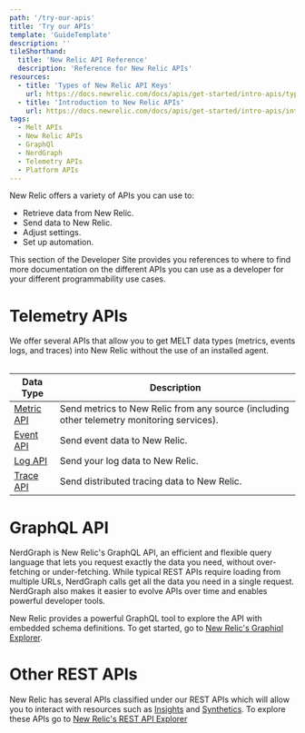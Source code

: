 ```yaml
---
path: '/try-our-apis'
title: 'Try our APIs'
template: 'GuideTemplate'
description: ''
tileShorthand:
  title: 'New Relic API Reference'
  description: 'Reference for New Relic APIs'
resources:
  - title: 'Types of New Relic API Keys'
    url: https://docs.newrelic.com/docs/apis/get-started/intro-apis/types-new-relic-api-keys
  - title: 'Introduction to New Relic APIs'
    url: https://docs.newrelic.com/docs/apis/get-started/intro-apis/introduction-new-relic-apis
tags:
  - Melt APIs
  - New Relic APIs
  - GraphQl
  - NerdGraph
  - Telemetry APIs
  - Platform APIs
---
```


<Intro>

New Relic offers a variety of APIs you can use to:

- Retrieve data from New Relic.
- Send data to New Relic.
- Adjust settings.
- Set up automation.

This section of the Developer Site provides you references to where to find more
documentation on the different APIs you can use as a developer for your
different programmability use cases.

</Intro>

# Telemetry APIs

We offer several APIs that allow you to get MELT data types (metrics, events logs, and traces) into New Relic without the use of an installed agent.

<Table>
  <table>
    <thead>
      <tr>
        <th>Data Type</th>
        <th>Description</th>
      </tr>
    </thead>
    <tbody>
      <tr>
        <td>
          <a href="https://docs.newrelic.com/docs/telemetry-data-platform/get-data/apis/introduction-metric-api">
            Metric API
          </a>
        </td>
        <td>
          Send metrics to New Relic from any source (including other telemetry
          monitoring services).
        </td>
      </tr>
      <tr>
        <td>
          <a href="https://docs.newrelic.com/docs/telemetry-data-platform/ingest-manage-data/ingest-apis/use-event-api-report-custom-events">
            Event API
          </a>
        </td>
        <td>Send event data to New Relic.</td>
      </tr>
      <tr>
        <td>
          <a href="https://docs.newrelic.com/docs/logs/log-management/log-api/introduction-log-api">
            Log API
          </a>
        </td>
        <td>Send your log data to New Relic.</td>
      </tr>
      <tr>
        <td>
          <a href="https://docs.newrelic.com/docs/understand-dependencies/distributed-tracing/trace-api/introduction-trace-api">
            Trace API
          </a>
        </td>
        <td>Send distributed tracing data to New Relic.</td>
      </tr>
    </tbody>
  </table>
</Table>

# GraphQL API

NerdGraph is New Relic's GraphQL API, an efficient and flexible query language that lets you request exactly the data you need, without over-fetching or under-fetching. While typical REST APIs require loading from multiple URLs, NerdGraph calls get all the data you need in a single request. NerdGraph also makes it easier to evolve APIs over time and enables powerful developer tools.

New Relic provides a powerful GraphQL tool to explore the API with embedded schema definitions. To get started, go to [New Relic's Graphiql Explorer](https://api.newrelic.com/graphiql).

# Other REST APIs

New Relic has several APIs classified under our REST APIs which will allow you to interact with
resources such as [Insights](https://docs.newrelic.com/docs/insights/insights-api) and [Synthetics](https://docs.newrelic.com/docs/apis/synthetics-rest-api/monitor-examples/manage-synthetics-monitors-rest-api). To explore these APIs go to [New Relic's REST API Explorer](https://rpm.newrelic.com/api/explore)
